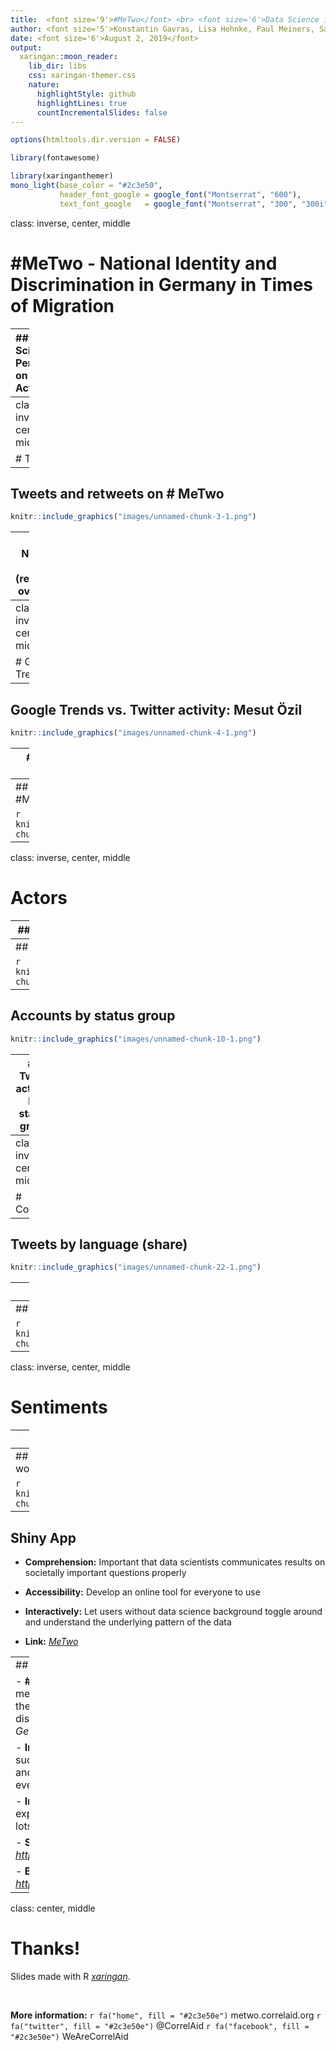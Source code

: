 ```yaml
---
title:  <font size='9'>#MeTwo</font> <br> <font size='6'>Data Science in Digital Environments</font>
author: <font size='5'>Konstantin Gavras, Lisa Hehnke, Paul Meiners, Sandra Meneses, Juan Orduz</font>
date: <font size='6'>August 2, 2019</font>
output:
  xaringan::moon_reader:
    lib_dir: libs
    css: xaringan-themer.css
    nature:
      highlightStyle: github
      highlightLines: true
      countIncrementalSlides: false
---
```


```r
options(htmltools.dir.version = FALSE)
```

```r
library(fontawesome)
```

```r
library(xaringanthemer)
mono_light(base_color = "#2c3e50", 
           header_font_google = google_font("Montserrat", "600"), 
           text_font_google   = google_font("Montserrat", "300", "300i"))
```

class: inverse, center, middle

# #MeTwo - National Identity and Discrimination in Germany in Times of Migration

---
## A Data Science Perspective on Online Activism

.pull-left[
- **Triggering Event:** Public outcry of Mesut Özil posing with Turkish President Erdogan

- **Initiation of Movement:** Ali Can announces #MeTwo to attract attention to problems of dicrimination and latent racism towards German with migration background

- **#MeTwo emerges:** More than 150,000 tweets in about one week (July 24 - August 03 2018)

- **Data Science Perspective:** Analyse contributor, networks and content of this movement to identify underlying pattern
]

.pull-right[
![](images/correlaid-logo.png)
]


---
class: inverse, center, middle

# Timeline

---
## Tweets and retweets on # MeTwo

```r
knitr::include_graphics("images/unnamed-chunk-3-1.png")
```

---
## Number of (re)tweets over time

```r
knitr::include_graphics("images/unnamed-chunk-2-1.png")
```

---
class: inverse, center, middle

# Google Trends

---
## Google Trends vs. Twitter activity: Mesut Özil

```r
knitr::include_graphics("images/unnamed-chunk-4-1.png")
```

---
## Google Trends vs. Twitter activity: Rassismus

```r
knitr::include_graphics("images/unnamed-chunk-5-1.png")
```

---
## Google Trends vs. Twitter activity: #MeTwo

```r
knitr::include_graphics("images/unnamed-chunk-6-1.png")
```

---
class: inverse, center, middle

# Actors

---
## Most active users (number of tweets)

```r
knitr::include_graphics("images/unnamed-chunk-7-1.png")
```

---
## Most favorited users

```r
knitr::include_graphics("images/unnamed-chunk-8-1.png")
```

---
## Accounts by status group

```r
knitr::include_graphics("images/unnamed-chunk-10-1.png")
```

---
## Tweet activity by status group

```r
knitr::include_graphics("images/unnamed-chunk-11-1.png")
```

---
class: inverse, center, middle

# Content

---
## Tweets by language (share)

```r
knitr::include_graphics("images/unnamed-chunk-22-1.png")
```

---
## Associated hashtags

```r
knitr::include_graphics("images/unnamed-chunk-17-1.png")
```

---
## Most common words in tweets

```r
knitr::include_graphics("images/unnamed-chunk-15-1.png")
```

---
class: inverse, center, middle

# Sentiments

---
## Sentiments over time

```r
knitr::include_graphics("images/unnamed-chunk-19-1.png")
```

---
## Most frequent positive and negative words

```r
knitr::include_graphics("images/unnamed-chunk-21-1.png")
```

---
## Shiny App

- **Comprehension:** Important that data scientists communicates results on societally important questions properly

- **Accessibility:** Develop an online tool for everyone to use

- **Interactively:** Let users without data science background toggle around and understand the underlying pattern of the data

- **Link:** [*MeTwo*](https://metwo.correlaid.org/)

---
## Summary

- **#MeTwo:** Important social media movement with impact to the offline world, sparking discussion on the definition of *Germanhood*

- **Insights:** MeTwo was successful because influencer and social activists took part in event

- **Insights:** Although negative experiences have been made, lots of people spread positivity

- **Shiny App:** [*https://metwo.correlaid.org/*](https://metwo.correlaid.org/)

- **Blog-Post:** [*https://correlaid.org/blog/metwo/*](https://correlaid.org/blog/metwo/)

---
class: center, middle

# Thanks!

Slides made with R [*xaringan*](https://github.com/yihui/xaringan).

<br>

**More information:** </b>
`r fa("home", fill = "#2c3e50e")` metwo.correlaid.org `r fa("twitter", fill = "#2c3e50e")` @CorrelAid `r fa("facebook", fill = "#2c3e50e")` WeAreCorrelAid